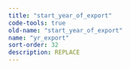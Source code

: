 ```yaml
---
title: "start_year_of_export"
code-tools: true
old-name: "start_year_of_export"
name: "yr_export"
sort-order: 32
description: REPLACE
---
```


